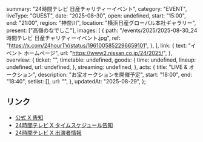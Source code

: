   summary: "24時間テレビ 日産チャリティーイベント",
  category: "EVENT",
  liveType: "GUEST",
  date: "2025-08-30",
  open: undefined,
  start: "15:00",
  end: "21:00",
  region: "神奈川",
  location: "横浜日産グローバル本社ギャラリー",
  present: ["高嶺のなでしこ"],
  images: [
    {
      path: "/events/2025/2025-08-30_24時間テレビ 日産チャリティーイベント.jpg",
      ref: "https://x.com/24hourTV/status/1961005852296659101",
    },
  ],
  link: {
    text: "イベント ホームページ",
    url: "https://www2.nissan.co.jp/24/2025/",
  },
  overview: {
    ticket: "",
    timetable: undefined,
    goods: {
      time: undefined,
      lineup: undefined,
      url: undefined,
    },
    streaming: undefined,
  },
  acts: {
    title: "LIVE & オークション",
    description: "お宝オークションを開催予定",
    start: "18:00",
    end: "18:40",
    setlist: [],
    url: "",
  },
  updatedAt: "2025-08-29",
};

## リンク

- [公式 X 告知](https://x.com/takanenofficial/status/1960628560193790067)
- [24時間テレビ X タイムスケジュール告知](https://x.com/24hourTV/status/1961005852296659101)
- [24時間テレビ X 出演者情報](https://x.com/24hourTV/status/1960583056328135026)
